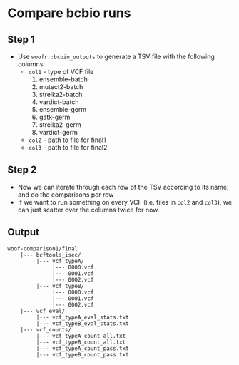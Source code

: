 Compare bcbio runs
==================

Step 1
------

* Use `woofr::bcbio_outputs` to generate a TSV file with the following columns:
  - `col1` - type of VCF file
     1. ensemble-batch
     2. mutect2-batch
     3. strelka2-batch
     4. vardict-batch
     5. ensemble-germ
     6. gatk-germ
     7. strelka2-germ
     8. vardict-germ
  - `col2` - path to file for final1
  - `col3` - path to file for final2

Step 2
------

* Now we can iterate through each row of the TSV according to its name, and do the comparisons per row
* If we want to run something on every VCF (i.e. files in `col2` and `col3`), we can just scatter over
  the columns twice for now.

Output
------


```
woof-comparison1/final
    |--- bcftools_isec/
         |--- vcf_typeA/
              |--- 0000.vcf
              |--- 0001.vcf
              |--- 0002.vcf
         |--- vcf_typeB/
              |--- 0000.vcf
              |--- 0001.vcf
              |--- 0002.vcf
    |--- vcf_eval/
         |--- vcf_typeA_eval_stats.txt
         |--- vcf_typeB_eval_stats.txt
    |--- vcf_counts/
         |--- vcf_typeA_count_all.txt
         |--- vcf_typeB_count_all.txt
         |--- vcf_typeA_count_pass.txt
         |--- vcf_typeB_count_pass.txt
```

